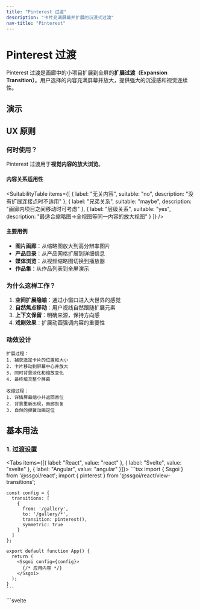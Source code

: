 ```yaml
---
title: "Pinterest 过渡"
description: "卡片充满屏幕并扩展的沉浸式过渡"
nav-title: "Pinterest"
---
```


# Pinterest 过渡

Pinterest 过渡是画廊中的小项目扩展到全屏的**扩展过渡（Expansion Transition）**。用户选择的内容充满屏幕并放大，提供强大的沉浸感和视觉连续性。

## 演示

<ViewTransitionDemo type="pinterest" />

## UX 原则

### 何时使用？

Pinterest 过渡用于**视觉内容的放大浏览**。

#### 内容关系适用性

<SuitabilityTable
  items={[
    {
      label: "无关内容",
      suitable: "no",
      description: "没有扩展连接点时不适用"
    },
    {
      label: "兄弟关系",
      suitable: "maybe",
      description: "画廊内项目之间移动时可考虑"
    },
    {
      label: "层级关系",
      suitable: "yes",
      description: "最适合缩略图→全视图等同一内容的放大视图"
    }
  ]}
/>

#### 主要用例

- **图片画廊**：从缩略图放大到高分辨率图片
- **产品目录**：从产品网格扩展到详细信息
- **媒体浏览**：从视频缩略图切换到播放器
- **作品集**：从作品列表到全屏演示

### 为什么这样工作？

1. **空间扩展隐喻**：通过小窗口进入大世界的感觉
2. **自然焦点移动**：用户视线自然跟随扩展元素
3. **上下文保留**：明确来源，保持方向感
4. **戏剧效果**：扩展动画强调内容的重要性

### 动效设计

```
扩展过程：
1. 捕获选定卡片的位置和大小
2. 卡片移动到屏幕中心并放大
3. 同时背景淡化和缩放变化
4. 最终填充整个屏幕

收缩过程：
1. 详情屏幕缩小并返回原位
2. 背景重新出现，画廊恢复
3. 自然的弹簧动画定位
```

## 基本用法

### 1. 过渡设置

<Tabs items={[{ label: "React", value: "react" }, { label: "Svelte", value: "svelte" }, { label: "Angular", value: "angular" }]}>
  <TabPanel value="react">
    ```tsx
    import { Ssgoi } from '@ssgoi/react';
    import { pinterest } from '@ssgoi/react/view-transitions';

    const config = {
      transitions: [
        {
          from: '/gallery',
          to: '/gallery/*',
          transition: pinterest(),
          symmetric: true
        }
      ]
    };

    export default function App() {
      return (
        <Ssgoi config={config}>
          {/* 应用内容 */}
        </Ssgoi>
      );
    }
    ```
  </TabPanel>
  <TabPanel value="svelte">
    ```svelte
    <script>
      import { Ssgoi } from '@ssgoi/svelte';
      import { pinterest } from '@ssgoi/svelte/view-transitions';

      const config = {
        transitions: [
          {
            from: '/gallery',
            to: '/gallery/*',
            transition: pinterest(),
            symmetric: true
          }
        ]
      };
    </script>

    <Ssgoi {config}>
      <slot />
    </Ssgoi>
    ```
  </TabPanel>
  <TabPanel value="angular">
    ```typescript
    import { Component } from "@angular/core";
    import { RouterOutlet } from "@angular/router";
    import { Ssgoi } from "@ssgoi/angular";
    import { pinterest } from "@ssgoi/angular/view-transitions";
    import type { SsgoiConfig } from "@ssgoi/angular";

    @Component({
      selector: "app-root",
      standalone: true,
      imports: [RouterOutlet, Ssgoi],
      template: `
        <div
          ssgoi
          [config]="ssgoiConfig"
          style="position: relative; min-height: 100vh;"
        >
          <router-outlet />
        </div>
      `
    })
    export class AppComponent {
      ssgoiConfig: SsgoiConfig = {
        transitions: [
          {
            from: '/gallery',
            to: '/gallery/*',
            transition: pinterest(),
            symmetric: true
          }
        ]
      };
    }
    ```
  </TabPanel>
</Tabs>

### 2. 元素标记

画廊和详情页面分别使用不同的 data 属性：

<Tabs items={[{ label: "React", value: "react" }, { label: "Svelte", value: "svelte" }, { label: "Angular", value: "angular" }]}>
  <TabPanel value="react">
    ```tsx
    // 画廊页面
    function Gallery() {
      return (
        <div className="masonry-grid">
          {items.map(item => (
            <Link 
              key={item.id} 
              to={`/gallery/${item.id}`}
              data-pinterest-gallery-key={item.id}
              className="gallery-item"
            >
              <img src={item.image} alt={item.title} />
              <h3>{item.title}</h3>
            </Link>
          ))}
        </div>
      );
    }

    // 详情页面
    function ItemDetail({ item }) {
      return (
        <div 
          data-pinterest-detail-key={item.id}
          className="detail-container"
        >
          <button onClick={() => navigate('/gallery')}>
            ✕ 关闭
          </button>
          <img src={item.image} alt={item.title} />
          <article>
            <h1>{item.title}</h1>
            <p>{item.description}</p>
          </article>
        </div>
      );
    }
    ```
  </TabPanel>
  <TabPanel value="svelte">
    ```svelte
    <!-- 画廊页面 -->
    <div class="masonry-grid">
      {#each items as item}
        <a 
          href="/gallery/{item.id}"
          data-pinterest-gallery-key={item.id}
          class="gallery-item"
        >
          <img src={item.image} alt={item.title} />
          <h3>{item.title}</h3>
        </a>
      {/each}
    </div>

    <!-- 详情页面 -->
    <div 
      data-pinterest-detail-key={item.id}
      class="detail-container"
    >
      <button on:click={() => goto('/gallery')}>
        ✕ 关闭
      </button>
      <img src={item.image} alt={item.title} />
      <article>
        <h1>{item.title}</h1>
        <p>{item.description}</p>
      </article>
    </div>
    ```
  </TabPanel>
  <TabPanel value="angular">
    ```typescript
    import { Component, Input } from "@angular/core";
    import { NgFor } from "@angular/common";
    import { Router, RouterLink } from "@angular/router";

    interface GalleryItem {
      id: string;
      title: string;
      image: string;
      description: string;
    }

    // Gallery Page
    @Component({
      selector: "app-gallery",
      standalone: true,
      imports: [NgFor, RouterLink],
      template: `
        <div class="masonry-grid">
          <a
            *ngFor="let item of items"
            [routerLink]="['/gallery', item.id]"
            [attr.data-pinterest-gallery-key]="item.id"
            class="gallery-item"
          >
            <img [src]="item.image" [alt]="item.title" />
            <h3>{{ item.title }}</h3>
          </a>
        </div>
      `
    })
    export class GalleryComponent {
      items: GalleryItem[] = ITEMS; // Provide gallery items
    }

    // Detail Page
    @Component({
      selector: "app-gallery-detail",
      standalone: true,
      template: `
        <div
          [attr.data-pinterest-detail-key]="item.id"
          class="detail-container"
        >
          <button (click)="close()">
            ✕ Close
          </button>
          <img [src]="item.image" [alt]="item.title" />
          <article>
            <h1>{{ item.title }}</h1>
            <p>{{ item.description }}</p>
          </article>
        </div>
      `
    })
    export class GalleryDetailComponent {
      @Input() item!: GalleryItem; // Provide GalleryItem model

      constructor(private readonly router: Router) {}

      close() {
        this.router.navigate(['/gallery']);
      }
    }
    ```
  </TabPanel>
</Tabs>

## 实践示例

### 1. 瀑布流画廊

Pinterest 风格瀑布流布局：

<Tabs items={[{ label: "React", value: "react" }, { label: "Svelte", value: "svelte" }, { label: "Angular", value: "angular" }]}>
  <TabPanel value="react">
    ```tsx
    // 瀑布流网格
    function MasonryGallery() {
      return (
        <div className="columns-2 md:columns-3 lg:columns-4 gap-4">
          {images.map((img, index) => (
            <div
              key={img.id}
              data-pinterest-gallery-key={img.id}
              onClick={() => navigate(`/image/${img.id}`)}
              className="break-inside-avoid mb-4 cursor-pointer 
                         hover:scale-105 transition-transform"
            >
              <img 
                src={img.url} 
                alt={img.title}
                className="w-full rounded-lg"
              />
              <div className="p-2">
                <p className="text-sm font-medium">{img.title}</p>
                <p className="text-xs text-gray-500">{img.author}</p>
              </div>
            </div>
          ))}
        </div>
      );
    }

    // 扩展视图
    function ImageView({ image }) {
      return (
        <div 
          data-pinterest-detail-key={image.id}
          className="fixed inset-0 bg-white z-50 overflow-auto"
        >
          <div className="max-w-4xl mx-auto p-4">
            <img 
              src={image.url} 
              alt={image.title}
              className="w-full rounded-lg shadow-xl"
            />
            <div className="mt-4">
              <h1 className="text-2xl font-bold">{image.title}</h1>
              <p className="text-gray-600 mt-2">{image.description}</p>
            </div>
          </div>
        </div>
      );
    }
    ```
  </TabPanel>
  <TabPanel value="svelte">
    ```svelte
    <!-- 瀑布流网格 -->
    <div class="columns-2 md:columns-3 lg:columns-4 gap-4">
      {#each images as img}
        <div
          data-pinterest-gallery-key={img.id}
          on:click={() => goto(`/image/${img.id}`)}
          class="break-inside-avoid mb-4 cursor-pointer 
                 hover:scale-105 transition-transform"
        >
          <img 
            src={img.url} 
            alt={img.title}
            class="w-full rounded-lg"
          />
          <div class="p-2">
            <p class="text-sm font-medium">{img.title}</p>
            <p class="text-xs text-gray-500">{img.author}</p>
          </div>
        </div>
      {/each}
    </div>

    <!-- 扩展视图 -->
    <div 
      data-pinterest-detail-key={image.id}
      class="fixed inset-0 bg-white z-50 overflow-auto"
    >
      <div class="max-w-4xl mx-auto p-4">
        <img 
          src={image.url} 
          alt={image.title}
          class="w-full rounded-lg shadow-xl"
        />
        <div class="mt-4">
          <h1 class="text-2xl font-bold">{image.title}</h1>
          <p class="text-gray-600 mt-2">{image.description}</p>
        </div>
      </div>
    </div>
    ```
  </TabPanel>
  <TabPanel value="angular">
    ```typescript
    import { Component, Input } from "@angular/core";
    import { NgFor } from "@angular/common";
    import { Router } from "@angular/router";

    interface Product {
      id: string;
      name: string;
      image: string;
      price: number;
      description: string;
    }

    interface GalleryImage {
      id: string;
      url: string;
      title: string;
      author: string;
      description: string;
    }

    // Masonry Grid
    @Component({
      selector: "app-masonry-gallery",
      standalone: true,
      imports: [NgFor],
      template: `
        <div class="columns-2 md:columns-3 lg:columns-4 gap-4">
          <div
            *ngFor="let image of images"
            [attr.data-pinterest-gallery-key]="image.id"
            (click)="open(image.id)"
            class="break-inside-avoid mb-4 cursor-pointer 
                   hover:scale-105 transition-transform"
          >
            <img
              [src]="image.url"
              [alt]="image.title"
              class="w-full rounded-lg"
            />
            <div class="p-2">
              <p class="text-sm font-medium">{{ image.title }}</p>
              <p class="text-xs text-gray-500">{{ image.author }}</p>
            </div>
          </div>
        </div>
      `
    })
    export class MasonryGalleryComponent {
      images: GalleryImage[] = IMAGES; // Provide image data

      constructor(private readonly router: Router) {}

      open(id: string) {
        this.router.navigate(['/image', id]);
      }
    }

    // Expanded View
    @Component({
      selector: "app-image-view",
      standalone: true,
      template: `
        <div
          [attr.data-pinterest-detail-key]="image.id"
          class="fixed inset-0 bg-white z-50 overflow-auto"
        >
          <div class="max-w-4xl mx-auto p-4">
            <img
              [src]="image.url"
              [alt]="image.title"
              class="w-full rounded-lg shadow-xl"
            />
            <div class="mt-4">
              <h1 class="text-2xl font-bold">{{ image.title }}</h1>
              <p class="text-gray-600 mt-2">{{ image.description }}</p>
            </div>
          </div>
        </div>
      `
    })
    export class ImageViewComponent {
      @Input() image!: GalleryImage; // Match your image model
    }
    ```
  </TabPanel>
</Tabs>

### 2. 产品目录

产品卡片扩展到详情页面：

<Tabs items={[{ label: "React", value: "react" }, { label: "Svelte", value: "svelte" }, { label: "Angular", value: "angular" }]}>
  <TabPanel value="react">
    ```tsx
    // 产品网格
    function ProductGrid() {
      return (
        <div className="grid grid-cols-2 md:grid-cols-4 gap-6">
          {products.map(product => (
            <article
              key={product.id}
              data-pinterest-gallery-key={product.id}
              onClick={() => navigate(`/product/${product.id}`)}
              className="bg-white rounded-xl shadow-lg overflow-hidden
                         cursor-pointer hover:shadow-xl transition-shadow"
            >
              <img 
                src={product.image} 
                alt={product.name}
                className="w-full h-48 object-cover"
              />
              <div className="p-4">
                <h3 className="font-semibold">{product.name}</h3>
                <p className="text-lg font-bold mt-2">${product.price}</p>
              </div>
            </article>
          ))}
        </div>
      );
    }

    // 产品详情
    function ProductDetail({ product }) {
      return (
        <div 
          data-pinterest-detail-key={product.id}
          className="min-h-screen bg-white"
        >
          <div className="grid md:grid-cols-2 gap-8 p-8">
            <img 
              src={product.image} 
              alt={product.name}
              className="w-full rounded-lg"
            />
            <div>
              <h1 className="text-3xl font-bold">{product.name}</h1>
              <p className="text-2xl font-bold mt-4">${product.price}</p>
              <p className="mt-4 text-gray-600">{product.description}</p>
              <button className="mt-6 bg-black text-white px-8 py-3 rounded-lg">
                加入购物车
              </button>
            </div>
          </div>
        </div>
      );
    }
    ```
  </TabPanel>
  <TabPanel value="svelte">
    ```svelte
    <!-- 产品网格 -->
    <div class="grid grid-cols-2 md:grid-cols-4 gap-6">
      {#each products as product}
        <article
          data-pinterest-gallery-key={product.id}
          on:click={() => goto(`/product/${product.id}`)}
          class="bg-white rounded-xl shadow-lg overflow-hidden
                 cursor-pointer hover:shadow-xl transition-shadow"
        >
          <img 
            src={product.image} 
            alt={product.name}
            class="w-full h-48 object-cover"
          />
          <div class="p-4">
            <h3 class="font-semibold">{product.name}</h3>
            <p class="text-lg font-bold mt-2">${product.price}</p>
          </div>
        </article>
      {/each}
    </div>

    <!-- 产品详情 -->
    <div 
      data-pinterest-detail-key={product.id}
      class="min-h-screen bg-white"
    >
      <div class="grid md:grid-cols-2 gap-8 p-8">
        <img 
          src={product.image} 
          alt={product.name}
          class="w-full rounded-lg"
        />
        <div>
          <h1 class="text-3xl font-bold">{product.name}</h1>
          <p class="text-2xl font-bold mt-4">${product.price}</p>
          <p class="mt-4 text-gray-600">{product.description}</p>
          <button class="mt-6 bg-black text-white px-8 py-3 rounded-lg">
            加入购物车
          </button>
        </div>
      </div>
    </div>
    ```
  </TabPanel>
  <TabPanel value="angular">
    ```typescript
    import { Component, Input } from "@angular/core";
    import { NgFor } from "@angular/common";
    import { Router } from "@angular/router";

    // Product Grid
    @Component({
      selector: "app-product-grid",
      standalone: true,
      imports: [NgFor],
      template: `
        <div class="grid grid-cols-2 md:grid-cols-4 gap-6">
          <article
            *ngFor="let product of products"
            [attr.data-pinterest-gallery-key]="product.id"
            (click)="open(product.id)"
            class="bg-white rounded-xl shadow-lg overflow-hidden
                   cursor-pointer hover:shadow-xl transition-shadow"
          >
            <img
              [src]="product.image"
              [alt]="product.name"
              class="w-full h-48 object-cover"
            />
            <div class="p-4">
              <h3 class="font-semibold">{{ product.name }}</h3>
              <p class="text-lg font-bold mt-2">{{ '$' + product.price }}</p>
            </div>
          </article>
        </div>
      `
    })
    export class ProductGridComponent {
      products: Product[] = PRODUCTS; // Provide product data

      constructor(private readonly router: Router) {}

      open(id: string) {
        this.router.navigate(['/product', id]);
      }
    }

    // Product Detail
    @Component({
      selector: "app-product-detail",
      standalone: true,
      template: `
        <div
          [attr.data-pinterest-detail-key]="product.id"
          class="min-h-screen bg-white"
        >
          <div class="grid md:grid-cols-2 gap-8 p-8">
            <img
              [src]="product.image"
              [alt]="product.name"
              class="w-full rounded-lg"
            />
            <div>
              <h1 class="text-3xl font-bold">{{ product.name }}</h1>
              <p class="text-2xl font-bold mt-4">{{ '$' + product.price }}</p>
              <p class="mt-4 text-gray-600">{{ product.description }}</p>
              <button class="mt-6 bg-black text-white px-8 py-3 rounded-lg">
                Add to Cart
              </button>
            </div>
          </div>
        </div>
      `
    })
    export class ProductDetailComponent {
      @Input() product!: Product; // Provide Product model
    }
    ```
  </TabPanel>
</Tabs>

## 自定义

### 弹簧设置

调整动画的弹性和速度：

```typescript
pinterest({
  spring: {
    stiffness: 200,  // 越低越平滑
    damping: 25      // 越高越快稳定
  }
})
```

## 注意事项

### 键属性区分

- **画廊**：`data-pinterest-gallery-key`
- **详情**：`data-pinterest-detail-key`
- 必须使用不同的属性名（与 Hero 区分）

### 布局考虑

- 画廊项目必须是 position: static
- 详情页面需要足够的边距
- 与瀑布流布局特别匹配

## 无障碍性

- 支持 ESC 键关闭详情页面
- 焦点陷阱改善键盘导航
- 减少动画设置时立即过渡

## 最佳实践

### ✅ 应该

- 用于以图片为中心的内容
- 应用于画廊或目录形式
- 清晰提供关闭按钮
- 在移动设备上也能良好工作的响应式设计

### ❌ 不应该

- 不适合以文本为中心的内容
- 避免太多元素同时扩展
- 详情页面加载缓慢时避免使用
- 复杂布局中可能出现意外行为